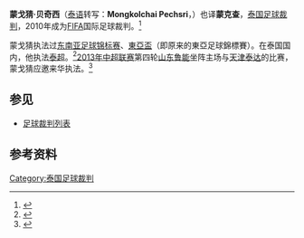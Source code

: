 {{noteTA
|G1=足球
}}
{{Infobox football official
| name                = 蒙戈猜·贝奇西<br>Mongkolchai Pechsri
| fullname            = Mongkolchai Pechsri
| dateofbirth         = {{birth date and age|1981|5|7|}}
| cityofbirth         = 
| countryofbirth      = {{泰国}}
| death_date          = 
| death_place         = 
| otheroccupation     = 
| years               = ？–
| league              = [[泰超|泰超]]
| role                = [[足球裁判|裁判]]
| internationalyears  = 2010–
| confederation       = [[FIFA|FIFA]]
| internationalrole   = [[足球裁判|裁判]]
}}

'''蒙戈猜·贝奇西'''（[[泰语|泰语]]转写：'''Mongkolchai Pechsri'''，{{bd|1981年|5月7日}}）也译'''蒙克查'''，[[泰国|泰国]][[足球裁判|足球裁判]]，2010年成为[[FIFA|FIFA]]国际足球裁判。<ref>{{cite web|title=Football Officials - Referees|url=http://www.fifa.com/associations/association=tha/footballofficials/referees/peoplekind=ref.html|work=Thailand: Referees|publisher=FIFA|accessdate=2013-04-22|archive-date=2007-06-07|archive-url=https://web.archive.org/web/20070607013100/http://www.fifa.com/associations/association=tha/footballofficials/referees/peoplekind=ref.html|dead-url=yes}}</ref>

蒙戈猜执法过[[东南亚足球锦标赛|东南亚足球锦标赛]]、[[東亞盃|東亞盃]]（即原来的東亞足球錦標賽）。在泰国国内，他执法[[泰超|泰超]]。<ref>{{cite web|title=M. PECHSRI|url=http://int.soccerway.com/referees/mongkolchai-pechsri/165565/|publisher=Soccerway|accessdate=2013-06-27|archive-date=2017-09-28|archive-url=https://web.archive.org/web/20170928195454/http://int.soccerway.com/referees/mongkolchai-pechsri/165565/|dead-url=no}}</ref>[[2013年中超联赛|2013年中超联赛]]第四轮[[山东鲁能|山东鲁能]]坐阵主场与[[天津泰达|天津泰达]]的比赛，蒙戈猜应邀来华执法。<ref>{{cite news|title=中超第4轮裁判名单出炉 洋哨执法苏京鲁津焦点战|url=http://sports.sina.com.cn/j/2013-04-05/14476502946.shtml|accessdate=2013-06-27|newspaper=新浪体育|date=2013-04-05|archive-date=2014-02-02|archive-url=https://web.archive.org/web/20140202104733/http://sports.sina.com.cn/j/2013-04-05/14476502946.shtml|dead-url=no}}</ref>

==参见==
* [[足球裁判列表|足球裁判列表]]

==参考资料==
{{reflist}}

{{东南亚人物小作品}}
{{2013年中国足球联赛裁判}}
{{DEFAULTSORT:Mongkolchai Pechsri}}

[[Category:泰国足球裁判|Category:泰国足球裁判]]